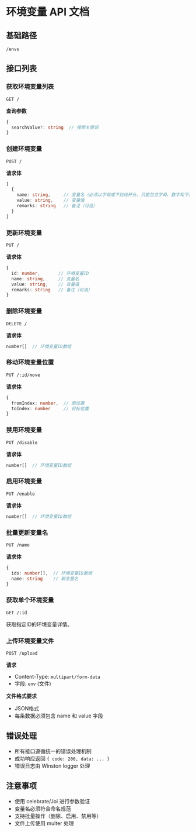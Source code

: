# 环境变量 API 文档

## 基础路径
`/envs`

## 接口列表

### 获取环境变量列表
```http
GET /
```

**查询参数**
```typescript
{
  searchValue?: string  // 搜索关键词
}
```

### 创建环境变量
```http
POST /
```

**请求体**
```typescript
[
  {
    name: string,     // 变量名（必须以字母或下划线开头，只能包含字母、数字和下划线）
    value: string,    // 变量值
    remarks: string   // 备注（可选）
  }
]
```

### 更新环境变量
```http
PUT /
```

**请求体**
```typescript
{
  id: number,       // 环境变量ID
  name: string,     // 变量名
  value: string,    // 变量值
  remarks: string   // 备注（可选）
}
```

### 删除环境变量
```http
DELETE /
```

**请求体**
```typescript
number[]  // 环境变量ID数组
```

### 移动环境变量位置
```http
PUT /:id/move
```

**请求体**
```typescript
{
  fromIndex: number,  // 原位置
  toIndex: number     // 目标位置
}
```

### 禁用环境变量
```http
PUT /disable
```

**请求体**
```typescript
number[]  // 环境变量ID数组
```

### 启用环境变量
```http
PUT /enable
```

**请求体**
```typescript
number[]  // 环境变量ID数组
```

### 批量更新变量名
```http
PUT /name
```

**请求体**
```typescript
{
  ids: number[],  // 环境变量ID数组
  name: string    // 新变量名
}
```

### 获取单个环境变量
```http
GET /:id
```

获取指定ID的环境变量详情。

### 上传环境变量文件
```http
POST /upload
```

**请求**
- Content-Type: `multipart/form-data`
- 字段: `env` (文件)

**文件格式要求**
- JSON格式
- 每条数据必须包含 name 和 value 字段

## 错误处理
- 所有接口遵循统一的错误处理机制
- 成功响应返回 `{ code: 200, data: ... }`
- 错误日志由 Winston logger 处理

## 注意事项
- 使用 celebrate/Joi 进行参数验证
- 变量名必须符合命名规范
- 支持批量操作（删除、启用、禁用等）
- 文件上传使用 multer 处理